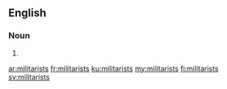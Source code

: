 ==English==

===Noun===
{{head|en|plural}}

# {{plural of|militarist|lang=en}}

[[ar:militarists]]
[[fr:militarists]]
[[ku:militarists]]
[[my:militarists]]
[[fi:militarists]]
[[sv:militarists]]